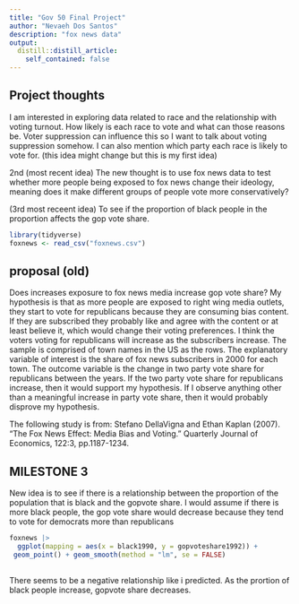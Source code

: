 ```yaml
---
title: "Gov 50 Final Project"
author: "Nevaeh Dos Santos"
description: "fox news data"
output:
  distill::distill_article:
    self_contained: false
---
```




## Project thoughts

I am interested in exploring data related to race and the relationship with voting turnout. How likely is each race to vote and what can those reasons be. Voter suppression can influence this so I want to talk about voting suppression somehow. I can also mention which party each race is likely to vote for. (this idea might change but this is my first idea)

2nd (most recent idea) 
The new thought is to use fox news data to test whether more people being exposed to fox news change their ideology, meaning does it make different groups of people vote more conservatively?

(3rd most receent idea)
To see if the proportion of black people in the proportion affects the gop vote share. 

```r
library(tidyverse)
foxnews <- read_csv("foxnews.csv")

```


## proposal  (old)
Does increases exposure to fox news media increase gop vote share? My hypothesis is that as more people are exposed to right wing media outlets, they start to vote for republicans because they are consuming bias content. If they are subscribed they probably like and agree with the content or at least believe it, which would change their voting preferences. I think the voters voting for republicans will increase as the subscribers increase.  The sample is comprised of town names in the US as the rows. The explanatory variable of interest is the share of fox news subscribers in 2000 for each town. The outcome variable is the change in two party vote share for republicans between the years. If the two party vote share for republicans increase, then it would support my hypothesis. If I observe anything other than a meaningful increase in party vote share, then it would probably disprove my hypothesis. 
 
The following study is from: Stefano DellaVigna and Ethan Kaplan (2007). “The Fox News Effect: Media Bias and Voting.” Quarterly Journal of Economics, 122:3, pp.1187-1234.



## MILESTONE 3

New idea is to see if there is a relationship between the proportion of the population that is black and  the gopvote share. I would assume if there is more black people, the gop vote share would decrease because they tend to vote for democrats more than republicans


```r
foxnews |>
  ggplot(mapping = aes(x = black1990, y = gopvoteshare1992)) +
 geom_point() + geom_smooth(method = "lm", se = FALSE)
  

```
There seems to be a negative relationship like i predicted. As the prortion of black people increase, gopvote share decreases. 
